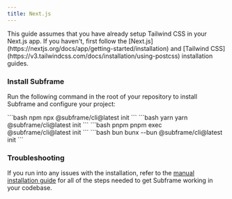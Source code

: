 ```yaml
---
title: Next.js
---
```


<Note>
    This guide assumes that you have already setup Tailwind CSS in your Next.js app. If you haven't, first follow the [Next.js](https://nextjs.org/docs/app/getting-started/installation) and [Tailwind CSS](https://v3.tailwindcss.com/docs/installation/using-postcss) installation guides.
</Note>

### Install Subframe

Run the following command in the root of your repository to install Subframe and configure your project:

<CodeGroup>
    ```bash npm
    npx @subframe/cli@latest init
    ```
    ```bash yarn
    yarn @subframe/cli@latest init
    ```
    ```bash pnpm
    pnpm exec @subframe/cli@latest init
    ```
    ```bash bun
    bunx --bun @subframe/cli@latest init
    ```
</CodeGroup>

### Troubleshooting

If you run into any issues with the installation, refer to the [manual installation guide](/framework-guides/manual) for all of the steps needed to get Subframe working in your codebase.